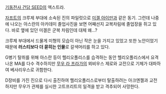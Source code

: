 [[기동전사 건담 SEED]]의 엑스트라.

[[자프트]]의 크루제 부대에 소속된 진의 파일럿으로 [[미겔 아이만]]과 같은 동기. 그런데 나중에 나오는 아스란의 아카데미 졸업사진을 보면 어째선지 교복차림에 졸업장을 쥐고 있다. 바로 옆에 있던 미겔은 군복 차림인데 대체 왜…?

크루제 부대에서 드물게 미형의 모습이 아닌 작은 눈을 가지고 있었고 또한 노안이었기 때문에 '''러스티보다 더 묻히는 인물'''로 갈색머리를 하고 있다.

G병기 탈취를 위해 아스란 등이 헬리오폴리스를 습격하는 동안 헬리오폴리스에서 요격나온 MA를 다수 격수하지만 [[무우 라 프라가]]의 뫼비우스 제로와 교전으로 기체가 대파하여 베사리우스로 귀함한다.

D장비를 가진 진으로 다시 출진하여 헬리오폴리스로부터 탈출하려는 아크엔젤과 교전하지만 무우가 관제를 실시한 고트프리트의 일격을 받고 격추되어 사망한다.
